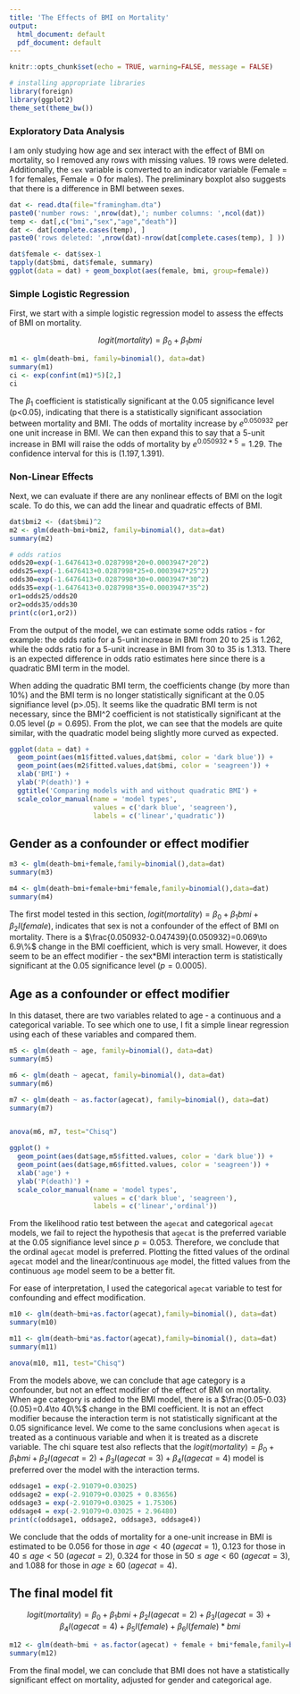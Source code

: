 ```yaml
---
title: 'The Effects of BMI on Mortality'
output:
  html_document: default
  pdf_document: default
---
```


```r
knitr::opts_chunk$set(echo = TRUE, warning=FALSE, message = FALSE)
```

```r
# installing appropriate libraries
library(foreign)
library(ggplot2)
theme_set(theme_bw())
```

### Exploratory Data Analysis

I am only studying how age and sex interact with the effect of BMI on mortality, so I removed any rows with missing values. 19 rows were deleted. Additionally, the `sex` variable is converted to an indicator variable (Female = 1 for females, Female = 0 for males). The preliminary boxplot also suggests that there is a difference in BMI between sexes.

```r
dat <- read.dta(file="framingham.dta") 
paste0('number rows: ',nrow(dat),'; number columns: ',ncol(dat))
temp <- dat[,c("bmi","sex","age","death")] 
dat <- dat[complete.cases(temp), ] 
paste0('rows deleted: ',nrow(dat)-nrow(dat[complete.cases(temp), ] ))

dat$female <- dat$sex-1 
tapply(dat$bmi, dat$female, summary)
ggplot(data = dat) + geom_boxplot(aes(female, bmi, group=female))
```

### Simple Logistic Regression

First, we start with a simple logistic regression model to assess the effects of BMI on mortality. 

$$
logit(mortality)=\beta_0+\beta_1bmi
$$

```r
m1 <- glm(death~bmi, family=binomial(), data=dat)
summary(m1)
ci <- exp(confint(m1)*5)[2,]
ci
```

The $\beta_1$ coefficient is statistically significant at the 0.05 significance level (p<0.05), indicating that there is a statistically significant association between mortality and BMI. The odds of mortality increase by $e^{0.050932}$ per one unit increase in BMI. We can then expand this to say that a 5-unit increase in BMI will raise the odds of mortality by $e^{0.050932*5}=1.29$. The confidence interval for this is $(1.197, 1.391)$.

### Non-Linear Effects

Next, we can evaluate if there are any nonlinear effects of BMI on the logit scale. To do this, we can add the linear and quadratic effects of BMI.

```r
dat$bmi2 <- (dat$bmi)^2 
m2 <- glm(death~bmi+bmi2, family=binomial(), data=dat) 
summary(m2)

# odds ratios
odds20=exp(-1.6476413+0.0287998*20+0.0003947*20^2) 
odds25=exp(-1.6476413+0.0287998*25+0.0003947*25^2) 
odds30=exp(-1.6476413+0.0287998*30+0.0003947*30^2)
odds35=exp(-1.6476413+0.0287998*35+0.0003947*35^2) 
or1=odds25/odds20
or2=odds35/odds30
print(c(or1,or2))
```

From the output of the model, we can estimate some odds ratios - for example: the odds ratio for a 5-unit increase in BMI from 20 to 25 is 1.262, while the odds ratio for a 5-unit increase in BMI from 30 to 35 is 1.313. There is an expected difference in odds ratio estimates here since there is a quadratic BMI term in the model.

When adding the quadratic BMI term, the coefficients change (by more than 10%) and the BMI term is no longer statistically significant at the 0.05 signifiance level (p>.05). It seems like the quadratic BMI term is not necessary, since the BMI^2 coefficient is not statistically significant at the 0.05 level ($p=0.695$). From the plot, we can see that the models are quite similar, with the quadratic model being slightly more curved as expected.

```r
ggplot(data = dat) + 
  geom_point(aes(m1$fitted.values,dat$bmi, color = 'dark blue')) +
  geom_point(aes(m2$fitted.values,dat$bmi, color = 'seagreen')) +
  xlab('BMI') +
  ylab('P(death)') +
  ggtitle('Comparing models with and without quadratic BMI') + 
  scale_color_manual(name = 'model types',
                     values = c('dark blue', 'seagreen'),
                     labels = c('linear','quadratic'))
```

## Gender as a confounder or effect modifier

```r
m3 <- glm(death~bmi+female,family=binomial(),data=dat) 
summary(m3)

m4 <- glm(death~bmi+female+bmi*female,family=binomial(),data=dat)
summary(m4)
```

The first model tested in this section, $logit(mortality)=\beta_0+\beta_1bmi+\beta_2I(female)$, indicates that sex is not a confounder of the effect of BMI on mortality. There is a $\frac{0.050932-0.047439}{0.050932}=0.069\to 6.9\%$ change in the BMI coefficient, which is very small. However, it does seem to be an effect modifier - the sex*BMI interaction term is statistically significant at the 0.05 significance level ($p=0.0005$).

## Age as a confounder or effect modifier

In this dataset, there are two variables related to age - a continuous and a categorical variable. To see which one to use, I fit a simple linear regression using each of these variables and compared them. 

```r
m5 <- glm(death ~ age, family=binomial(), data=dat)
summary(m5)

m6 <- glm(death ~ agecat, family=binomial(), data=dat)
summary(m6)

m7 <- glm(death ~ as.factor(agecat), family=binomial(), data=dat)
summary(m7)


anova(m6, m7, test="Chisq")

ggplot() + 
  geom_point(aes(dat$age,m5$fitted.values, color = 'dark blue')) +
  geom_point(aes(dat$age,m6$fitted.values, color = 'seagreen')) +
  xlab('age') +
  ylab('P(death)') +
  scale_color_manual(name = 'model types',
                     values = c('dark blue', 'seagreen'),
                     labels = c('linear','ordinal'))
```

From the likelihood ratio test between the `agecat` and categorical `agecat` models, we fail to reject the hypothesis that `agecat` is the preferred variable at the 0.05 signifiance level since $p=0.053$. Therefore, we conclude that the ordinal `agecat` model is preferred. Plotting the fitted values of the ordinal `agecat` model and the linear/continuous `age` model, the fitted values from the continuous `age` model seem to be a better fit.

For ease of interpretation, I used the categorical `agecat` variable to test for confounding and effect modification.

```r
m10 <- glm(death~bmi+as.factor(agecat),family=binomial(), data=dat) 
summary(m10)

m11 <- glm(death~bmi*as.factor(agecat),family=binomial(), data=dat) 
summary(m11)

anova(m10, m11, test="Chisq")
```

From the models above, we can conclude that age category is a confounder, but not an effect modifier of the effect of BMI on mortality. When age category is added to the BMI model, there is a $\frac{0.05-0.03}{0.05}=0.4\to 40\%$ change in the BMI coefficient. It is not an effect modifier because the interaction term is not statistically significant at the 0.05 significance level. We come to the same conclusions when `agecat` is treated as a continuous variable and when it is treated as a discrete variable. The chi square test also reflects that the $logit(mortality)=\beta_0+\beta_1bmi+\beta_2I(agecat=2)+\beta_3I(agecat=3)+\beta_4I(agecat=4)$ model is preferred over the model with the interaction terms.

```r
oddsage1 = exp(-2.91079+0.03025) 
oddsage2 = exp(-2.91079+0.03025 + 0.83656) 
oddsage3 = exp(-2.91079+0.03025 + 1.75306) 
oddsage4 = exp(-2.91079+0.03025 + 2.96480) 
print(c(oddsage1, oddsage2, oddsage3, oddsage4))
```

We conclude that the odds of mortality for a one-unit increase in BMI is estimated to be 0.056 for those in $age < 40$ ($agecat=1$), 0.123 for those in $40\leq age < 50$ ($agecat=2$), 0.324 for those in $50\leq age < 60$ ($agecat=3$), and 1.088 for those in $age \geq 60$ ($agecat=4$).

## The final model fit

$$
logit(mortality) = \beta_0+\beta_1bmi+\beta_2I(agecat=2)+\beta_3I(agecat=3)+\beta_4I(agecat=4) + \beta_5I(female) + \beta_6I(female)*bmi
$$

```r
m12 <- glm(death~bmi + as.factor(agecat) + female + bmi*female,family=binomial(), data=dat) 
summary(m12)
```

From the final model, we can conclude that BMI does not have a statistically significant effect on mortality, adjusted for gender and categorical age.